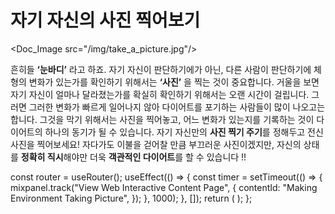 # 자기 자신의 사진 찍어보기


<Doc_Image src="/img/take_a_picture.jpg"/>

흔히들 **‘눈바디’** 라고 하죠. 자기 자신이 판단하기에가 아닌, 다른 사람이 판단하기에 체형의 변화가 있는가를 확인하기 위해서는 **‘사진’** 을 찍는 것이 중요합니다. 거울을 보면 자기 자신이 얼마나 달라졌는가를 확실히 확인하기 위해서는 오랜 시간이 걸립니다. 그러면 그러한 변화가 빠르게 일어나지 않아 다이어트를 포기하는 사람들이 많이 나오고는 합니다. 그것을 막기 위해서는 사진을 찍어놓고, 어느 변화가 있는지를 기록하는 것이 다이어트의 하나의 동기가 될 수 있습니다. 자기 자신만의 **사진 찍기 주기**를 정해두고 전신 사진을 찍어보세요! 자다가도 이불을 걷어찰 만큼 부끄러운 사진이겠지만, 자신의 상태를 **정확히 직시**해야만 더욱 **객관적인 다이어트**를 할 수 있습니다 !!


  const router = useRouter();
  useEffect(() => {
    const timer = setTimeout(() => {
      mixpanel.track("View Web Interactive Content Page", {
        contentId: "Making Environment Taking Picture",
      });
    }, 1000);
  }, []);
  return (
    <PageKey
      route={router.pathname}
      EventName="Making Environment Taking Picture"
    />
  );
};

<Final />
